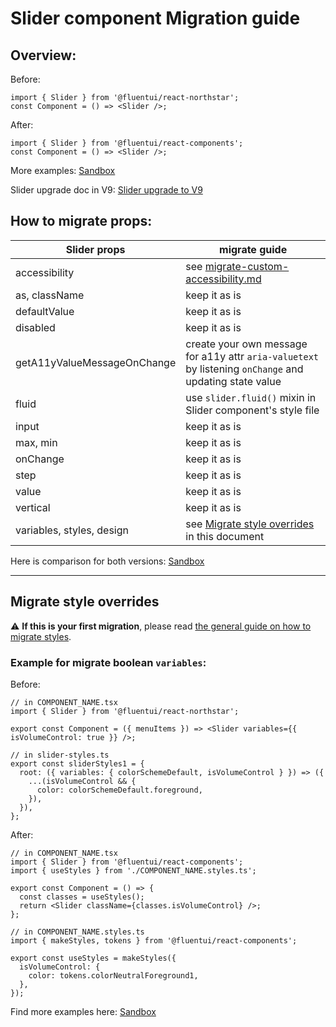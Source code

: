 # Slider component Migration guide

## Overview:

Before:

```tsx
import { Slider } from '@fluentui/react-northstar';
const Component = () => <Slider />;
```

After:

```tsx
import { Slider } from '@fluentui/react-components';
const Component = () => <Slider />;
```

More examples: [Sandbox](https://codesandbox.io/s/slider-migration-fluentui-forked-e3zdj5?file=/example.tsx)

Slider upgrade doc in V9: [Slider upgrade to V9](https://react.fluentui.dev/?path=/docs/concepts-upgrading-from-v8-components-slider-upgrade--v-8-example)

## How to migrate props:

| Slider props                | migrate guide                                                                                            |
| --------------------------- | -------------------------------------------------------------------------------------------------------- |
| accessibility               | see [migrate-custom-accessibility.md](?path=/docs/concepts-migration-from-v0-custom-accessibility--page) |
| as, className               | keep it as is                                                                                            |
| defaultValue                | keep it as is                                                                                            |
| disabled                    | keep it as is                                                                                            |
| getA11yValueMessageOnChange | create your own message for a11y attr `aria-valuetext` by listening `onChange` and updating state value  |
| fluid                       | use `slider.fluid()` mixin in Slider component's style file                                              |
| input                       | keep it as is                                                                                            |
| max, min                    | keep it as is                                                                                            |
| onChange                    | keep it as is                                                                                            |
| step                        | keep it as is                                                                                            |
| value                       | keep it as is                                                                                            |
| vertical                    | keep it as is                                                                                            |
| variables, styles, design   | see [Migrate style overrides](#./Migrate-style-overrides) in this document                               |

Here is comparison for both versions: [Sandbox](https://codesandbox.io/s/slider-migration-fluentui-forked-e3zdj5?file=/example.tsx)

---

## Migrate style overrides

⚠️ **If this is your first migration**, please read [the general guide on how to migrate styles](?path=/docs/concepts-migration-from-v0-custom-style-overrides--page).

### Example for migrate boolean `variables`:

Before:

```tsx
// in COMPONENT_NAME.tsx
import { Slider } from '@fluentui/react-northstar';

export const Component = ({ menuItems }) => <Slider variables={{ isVolumeControl: true }} />;

// in slider-styles.ts
export const sliderStyles1 = {
  root: ({ variables: { colorSchemeDefault, isVolumeControl } }) => ({
    ...(isVolumeControl && {
      color: colorSchemeDefault.foreground,
    }),
  }),
};
```

After:

```tsx
// in COMPONENT_NAME.tsx
import { Slider } from '@fluentui/react-components';
import { useStyles } from './COMPONENT_NAME.styles.ts';

export const Component = () => {
  const classes = useStyles();
  return <Slider className={classes.isVolumeControl} />;
};

// in COMPONENT_NAME.styles.ts
import { makeStyles, tokens } from '@fluentui/react-components';

export const useStyles = makeStyles({
  isVolumeControl: {
    color: tokens.colorNeutralForeground1,
  },
});
```

Find more examples here: [Sandbox](https://codesandbox.io/s/slider-migration-fluentui-forked-e3zdj5?file=/example.tsx)
